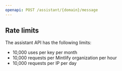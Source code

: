 ```yaml
---
openapi: POST /assistant/{domain}/message
---
```


## Rate limits

The assistant API has the following limits:

- 10,000 uses per key per month
- 10,000 requests per Mintlify organization per hour
- 10,000 requests per IP per day
